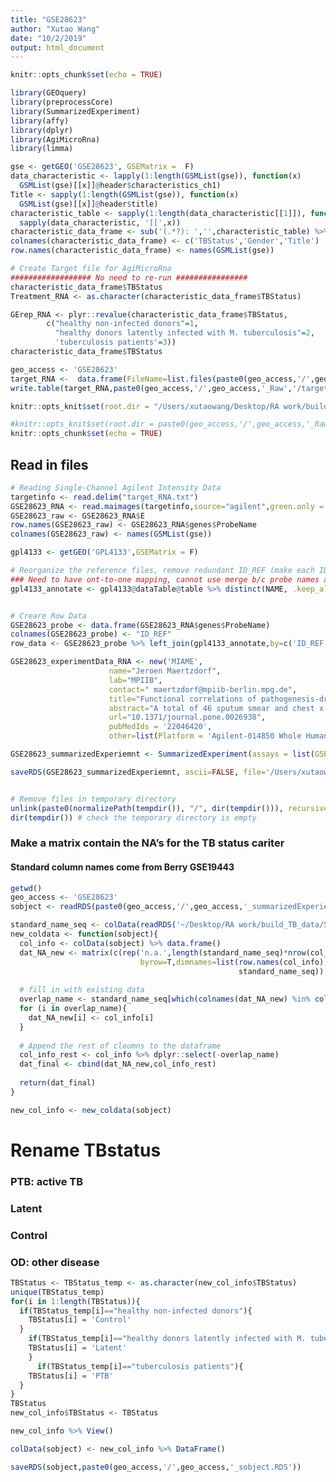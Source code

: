 ```yaml
---
title: "GSE28623"
author: "Xutao Wang"
date: "10/2/2019"
output: html_document
---
```


```r
knitr::opts_chunk$set(echo = TRUE)
```

```r
library(GEOquery)
library(preprocessCore)
library(SummarizedExperiment)
library(affy)
library(dplyr)
library(AgiMicroRna)
library(limma)
```


```r
gse <- getGEO('GSE28623', GSEMatrix =  F)
data_characteristic <- lapply(1:length(GSMList(gse)), function(x)  
  GSMList(gse)[[x]]@header$characteristics_ch1)
Title <- sapply(1:length(GSMList(gse)), function(x)  
  GSMList(gse)[[x]]@header$title)
characteristic_table <- sapply(1:length(data_characteristic[[1]]), function(x) 
  sapply(data_characteristic, '[[',x)) 
characteristic_data_frame <- sub('(.*?): ','',characteristic_table) %>% as_tibble() %>%  mutate(Title=Title) %>% DataFrame()
colnames(characteristic_data_frame) <- c('TBStatus','Gender','Title')
row.names(characteristic_data_frame) <- names(GSMList(gse))
```

```r

# Create Target file for AgiMicroRna
################## No need to re-run ################
characteristic_data_frame$TBStatus
Treatment_RNA <- as.character(characteristic_data_frame$TBStatus)

GErep_RNA <- plyr::revalue(characteristic_data_frame$TBStatus, 
        c("healthy non-infected donors"=1, 
          "healthy donors latently infected with M. tuberculosis"=2,
          'tuberculosis patients'=3))
characteristic_data_frame$TBStatus

geo_access <- 'GSE28623'
target_RNA <-  data.frame(FileName=list.files(paste0(geo_access,'/',geo_access,'_Raw'),pattern = "txt.gz.*"),Treatment=Treatment_RNA,GErep=GErep_RNA)
write.table(target_RNA,paste0(geo_access,'/',geo_access,'_Raw','/target_RNA.txt'),sep='\t')
```

```r
knitr::opts_knit$set(root.dir = "/Users/xutaowang/Desktop/RA work/build_TB_data/Signatures/Blankley/GSE28623/GSE28623_Raw")

#knitr::opts_knit$set(root.dir = paste0(geo_access,'/',geo_access,'_Raw'))
knitr::opts_chunk$set(echo = TRUE)
```

## Read in files
```r
# Reading Single-Channel Agilent Intensity Data
targetinfo <- read.delim("target_RNA.txt")
GSE28623_RNA <- read.maimages(targetinfo,source="agilent",green.only = TRUE)
GSE28623_raw <- GSE28623_RNA$E
row.names(GSE28623_raw) <- GSE28623_RNA$genes$ProbeName
colnames(GSE28623_raw) <- names(GSMList(gse))
```

```r
gpl4133 <- getGEO('GPL4133',GSEMatrix = F) 

# Reorganize the reference files, remove redundant ID_REF (make each ID unique)
### Need to have ont-to-one mapping, cannot use merge b/c probe names are no unique?
gpl4133_annotate <- gpl4133@dataTable@table %>% distinct(NAME, .keep_all = TRUE)


# Creare Row Data
GSE28623_probe <- data.frame(GSE28623_RNA$genes$ProbeName)
colnames(GSE28623_probe) <- "ID_REF"
row_data <- GSE28623_probe %>% left_join(gpl4133_annotate,by=c('ID_REF'='NAME')) %>% DataFrame
```

```r
GSE28623_experimentData_RNA <- new('MIAME',
                      name="Jeroen Maertzdorf",
                      lab="MPIIB",
                      contact=" maertzdorf@mpiib-berlin.mpg.de",
                      title="Functional correlations of pathogenesis-driven gene expression signatures in tuberculosis. ",
                      abstract="A total of 46 sputum smear and chest x-ray positive TB patients (TB), 25 latently infected healthy donors (LTBI, TB case contacts with Mantoux test induration >= 10mm) and 37 uninfected donors (NID, Mantoux test induration = 0mm) were included from a cohort in The Gambia.",
                      url="10.1371/journal.pone.0026938",
                      pubMedIds = '22046420',
                      other=list(Platform = 'Agilent-014850 Whole Human Genome Microarray 4x44K G4112F (Feature Number version): GPL4133'))

GSE28623_summarizedExperiemnt <- SummarizedExperiment(assays = list(GSE28623_non_normalized_RNA= as.matrix(GSE28623_raw)), colData = characteristic_data_frame, rowData = row_data, metadata = list(GSE28623_experimentData_RNA)); GSE28623_summarizedExperiemnt
```

```r
saveRDS(GSE28623_summarizedExperiemnt, ascii=FALSE, file='/Users/xutaowang/Desktop/RA work/build_TB_data/Signatures/Blankley/GSE28623/GSE28623_summarizedExperiemnt.RDS')


# Remove files in temporary directory
unlink(paste0(normalizePath(tempdir()), "/", dir(tempdir())), recursive = TRUE)
dir(tempdir()) # check the temporary directory is empty
```

### Make a matrix contain the NA's for the TB status cariter
#### Standard column names come from Berry GSE19443
```r
getwd()
geo_access <- 'GSE28623'
sobject <- readRDS(paste0(geo_access,'/',geo_access,'_summarizedExperiemnt.RDS'))
```

```r
standard_name_seq <- colData(readRDS('~/Desktop/RA work/build_TB_data/Signatures/Berry/GSE19443/GSE19443_summarizedExperiemnt.RDS')) %>% data.frame() %>% colnames
new_coldata <- function(sobject){
  col_info <- colData(sobject) %>% data.frame()
  dat_NA_new <- matrix(c(rep('n.a.',length(standard_name_seq)*nrow(col_info))),ncol=length(standard_name_seq),
                             byrow=T,dimnames=list(row.names(col_info),
                                                   standard_name_seq)) %>% data.frame()
  
  # fill in with existing data
  overlap_name <- standard_name_seq[which(colnames(dat_NA_new) %in% colnames(col_info))]
  for (i in overlap_name){
    dat_NA_new[i] <- col_info[i]
  }
  
  # Append the rest of cloumns to the dataframe
  col_info_rest <- col_info %>% dplyr::select(-overlap_name)
  dat_final <- cbind(dat_NA_new,col_info_rest)
  
  return(dat_final)
}

new_col_info <- new_coldata(sobject)

```

# Rename TBstatus
### PTB: active TB
### Latent
### Control
### OD: other disease
```r
TBStatus <- TBStatus_temp <- as.character(new_col_info$TBStatus)
unique(TBStatus_temp)
for(i in 1:length(TBStatus)){
  if(TBStatus_temp[i]=="healthy non-infected donors"){
    TBStatus[i] = 'Control'
  }
    if(TBStatus_temp[i]=="healthy donors latently infected with M. tuberculosis"){
    TBStatus[i] = 'Latent'
    }
      if(TBStatus_temp[i]=="tuberculosis patients"){
    TBStatus[i] = 'PTB'
  }
}
TBStatus
new_col_info$TBStatus <- TBStatus

new_col_info %>% View()

colData(sobject) <- new_col_info %>% DataFrame()

saveRDS(sobject,paste0(geo_access,'/',geo_access,'_sobject.RDS'))

```



